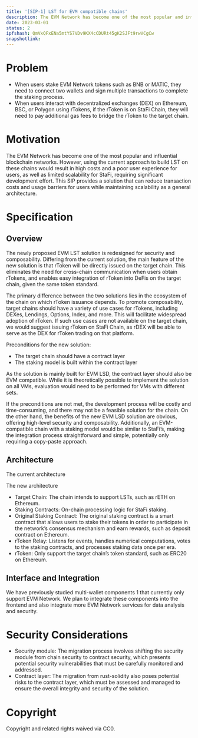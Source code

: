 ```yaml
---
title: '[SIP-1] LST for EVM compatible chains'
description: The EVM Network has become one of the most popular and influential blockchain networks. However, using the current approach to build LST on these chains would result in high costs and a poor user experience for users, as well as limited scalability for StaFi, requiring significant development effort.
date: 2023-03-01
status: 2
ipfshash: QmVxQFxENa5mtYS7VDv9KX4cCDURt45gK2SJFt9rwVCgCw
snapshotlink:
---
```


# Problem

- When users stake EVM Network tokens such as BNB or MATIC, they need to connect two wallets and sign multiple transactions to complete the staking process.
- When users interact with decentralized exchanges (DEX) on Ethereum, BSC, or Polygon using rTokens, if the rToken is on StaFi Chain, they will need to pay additional gas fees to bridge the rToken to the target chain.

# Motivation

The EVM Network has become one of the most popular and influential blockchain networks. However, using the current approach to build LST on these chains would result in high costs and a poor user experience for users, as well as limited scalability for StaFi, requiring significant development effort. This SIP provides a solution that can reduce transaction costs and usage barriers for users while maintaining scalability as a general architecture.

# Specification

## Overview

The newly proposed EVM LST solution is redesigned for security and composability. Differing from the current solution, the main feature of the new solution is that rToken will be directly issued on the target chain. This eliminates the need for cross-chain communication when users obtain rTokens, and enables easy integration of rToken into DeFis on the target chain, given the same token standard.

The primary difference between the two solutions lies in the ecosystem of the chain on which rToken issuance depends. To promote composability, target chains should have a variety of use cases for rTokens, including DEXes, Lendings, Options, Index, and more. This will facilitate widespread adoption of rToken. If such use cases are not available on the target chain, we would suggest issuing rToken on StaFi Chain, as rDEX will be able to serve as the DEX for rToken trading on that platform.

Preconditions for the new solution:

- The target chain should have a contract layer
- The staking model is built within the contract layer

As the solution is mainly built for EVM LSD, the contract layer should also be EVM compatible. While it is theoretically possible to implement the solution on all VMs, evaluation would need to be performed for VMs with different sets.

If the preconditions are not met, the development process will be costly and time-consuming, and there may not be a feasible solution for the chain. On the other hand, the benefits of the new EVM LSD solution are obvious, offering high-level security and composability. Additionally, an EVM-compatible chain with a staking model would be similar to StaFi’s, making the integration process straightforward and simple, potentially only requiring a copy-paste approach.

## Architecture

The current architecture

The new architecture

- Target Chain: The chain intends to support LSTs, such as rETH on Ethereum.
- Staking Contracts: On-chain processing logic for StaFi staking.
- Original Staking Contract: The original staking contract is a smart contract that allows users to stake their tokens in order to participate in the network’s consensus mechanism and earn rewards, such as deposit contract on Ethereum.
- rToken Relay: Listens for events, handles numerical computations, votes to the staking contracts, and processes staking data once per era.
- rToken: Only support the target chain’s token standard, such as ERC20 on Ethereum.

## Interface and Integration

We have previously studied multi-wallet components 1 that currently only support EVM Network. We plan to integrate these components into the frontend and also integrate more EVM Network services for data analysis and security.

# Security Considerations
- Security module: The migration process involves shifting the security module from chain security to contract security, which presents potential security vulnerabilities that must be carefully monitored and addressed.
- Contract layer: The migration from rust-solidity also poses potential risks to the contract layer, which must be assessed and managed to ensure the overall integrity and security of the solution.

# Copyright

Copyright and related rights waived via CC0.